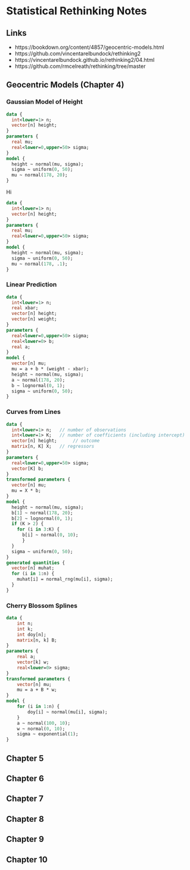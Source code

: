 
# Statistical Rethinking Notes

## Links

- https://bookdown.org/content/4857/geocentric-models.html
- https://github.com/vincentarelbundock/rethinking2
- https://vincentarelbundock.github.io/rethinking2/04.html
- https://github.com/rmcelreath/rethinking/tree/master

## Geocentric Models (Chapter 4)

### Gaussian Model of Height

```stan
data {
  int<lower=1> n;
  vector[n] height;
}
parameters {
  real mu;
  real<lower=0,upper=50> sigma;
}
model {
  height ~ normal(mu, sigma);
  sigma ~ uniform(0, 50);
  mu ~ normal(178, 20);
}
```

Hi

```stan
data {
  int<lower=1> n;
  vector[n] height;
}
parameters {
  real mu;
  real<lower=0,upper=50> sigma;
}
model {
  height ~ normal(mu, sigma);
  sigma ~ uniform(0, 50);
  mu ~ normal(178, .1);
}
```

### Linear Prediction

```stan
data {
  int<lower=1> n;
  real xbar;
  vector[n] height;
  vector[n] weight;
}
parameters {
  real<lower=0,upper=50> sigma;
  real<lower=0> b;
  real a;
}
model {
  vector[n] mu;
  mu = a + b * (weight - xbar);
  height ~ normal(mu, sigma);
  a ~ normal(178, 20);
  b ~ lognormal(0, 1);
  sigma ~ uniform(0, 50);
}
```

### Curves from Lines

```stan
data {
  int<lower=1> n;   // number of observations
  int<lower=1> K;   // number of coefficients (including intercept)
  vector[n] height;      // outcome
  matrix[n, K] X;   // regressors
}
parameters {
  real<lower=0,upper=50> sigma;
  vector[K] b;
}
transformed parameters {
  vector[n] mu;
  mu = X * b;
}
model {
  height ~ normal(mu, sigma);
  b[1] ~ normal(178, 20);
  b[2] ~ lognormal(0, 1);
  if (K > 2) {
    for (i in 3:K) {
      b[i] ~ normal(0, 10);
      }
  }
  sigma ~ uniform(0, 50);
}
generated quantities {
  vector[n] muhat;
  for (i in 1:n) {
    muhat[i] = normal_rng(mu[i], sigma);
  }
}
```

### Cherry Blossom Splines

```stan
data {
    int n;
    int k;
    int doy[n];
    matrix[n, k] B;
}
parameters {
    real a;
    vector[k] w;
    real<lower=0> sigma;
}
transformed parameters {
    vector[n] mu;
    mu = a + B * w;
}
model {
    for (i in 1:n) {
        doy[i] ~ normal(mu[i], sigma);
    }
    a ~ normal(100, 10);
    w ~ normal(0, 10);
    sigma ~ exponential(1);
}
```

## Chapter 5
## Chapter 6
## Chapter 7
## Chapter 8
## Chapter 9
## Chapter 10
